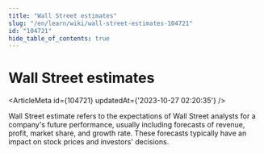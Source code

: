 ```yaml
---
title: "Wall Street estimates"
slug: "/en/learn/wiki/wall-street-estimates-104721"
id: "104721"
hide_table_of_contents: true
---
```



# Wall Street estimates

<ArticleMeta id={104721} updatedAt={'2023-10-27 02:20:35'} />
<div className='border-solid border-b border-t-0 my-4 border-[var(--ifm-color-gray-300)]' />

Wall Street estimate refers to the expectations of Wall Street analysts for a company's future performance, usually including forecasts of revenue, profit, market share, and growth rate. These forecasts typically have an impact on stock prices and investors' decisions.
